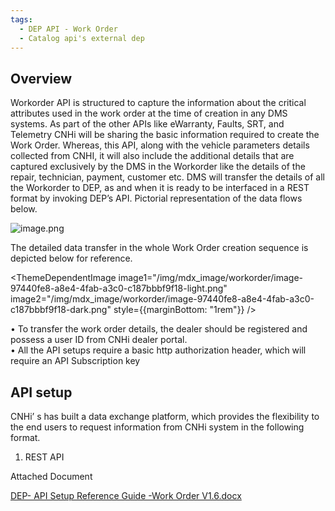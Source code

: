 ```yaml
---
tags:
  - DEP API - Work Order
  - Catalog api's external dep
---
```



## Overview
Workorder API is structured to capture the information about the critical attributes used in the work order at the time of creation in any DMS systems. As part of the other APIs like eWarranty, Faults, SRT, and Telemetry CNHi will be sharing the basic information required to create the Work Order.  Whereas, this API, along with the vehicle parameters details collected from CNHI, it will also include the additional details that are captured exclusively by the DMS in the Workorder like the details of the repair, technician, payment, customer etc. 
DMS will transfer the details of all the Workorder to DEP, as and when it is ready to be interfaced in a REST format by invoking DEP’s API. 
Pictorial representation of the data flows below. 

![image.png](/img/mdx_image/workorder/image-fba010e9-c633-4ed5-a408-afad40faf019.png)
 
The detailed data transfer in the whole Work Order creation sequence is depicted below for reference.  

<ThemeDependentImage 
image1="/img/mdx_image/workorder/image-97440fe8-a8e4-4fab-a3c0-c187bbbf9f18-light.png"
image2="/img/mdx_image/workorder/image-97440fe8-a8e4-4fab-a3c0-c187bbbf9f18-dark.png"
style={{marginBottom: "1rem"}}
/>

•	To transfer the work order details, the dealer should be registered and possess a user ID from CNHi dealer portal. <br/>
•	All the API setups require a basic http authorization header, which will require an API Subscription key
## API setup

CNHi’ s has built a data exchange platform, which provides the flexibility to the end users to request information from CNHi system in the following format. 
1.	REST API  

Attached Document

[DEP- API Setup Reference Guide -Work Order V1.6.docx](/mdx_attachments/workorder/DEP-%20API%20Setup%20Reference%20Guide%20-Work%20Order%20V1.6-c74a01f9-41f3-43da-870f-479e732a67fd.docx)
